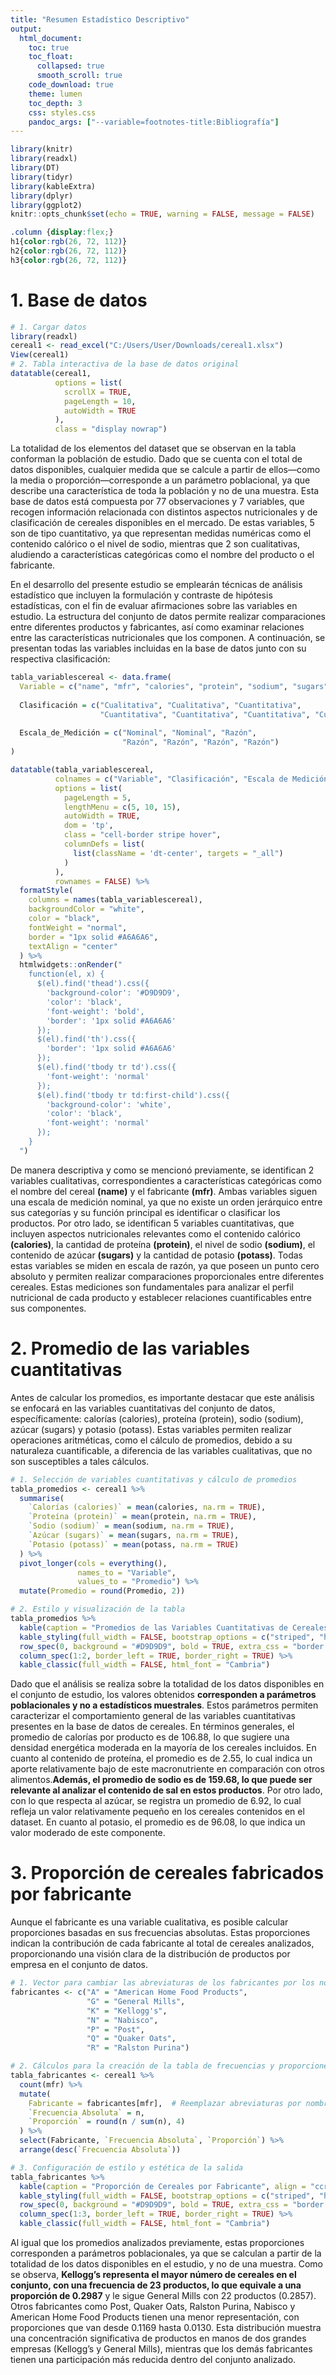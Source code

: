```yaml
---
title: "Resumen Estadístico Descriptivo"
output:
  html_document:
    toc: true
    toc_float:
      collapsed: true
      smooth_scroll: true
    code_download: true
    theme: lumen 
    toc_depth: 3 
    css: styles.css
    pandoc_args: ["--variable=footnotes-title:Bibliografía"]
---
```

```r
library(knitr)
library(readxl)
library(DT)
library(tidyr)
library(kableExtra)
library(dplyr)
library(ggplot2)
knitr::opts_chunk$set(echo = TRUE, warning = FALSE, message = FALSE)
```
```css
.column {display:flex;}
h1{color:rgb(26, 72, 112)}
h2{color:rgb(26, 72, 112)}
h3{color:rgb(26, 72, 112)}
```

# 1. Base de datos

```r
# 1. Cargar datos
library(readxl)
cereal1 <- read_excel("C:/Users/User/Downloads/cereal1.xlsx")
View(cereal1)
# 2. Tabla interactiva de la base de datos original
datatable(cereal1, 
          options = list(
            scrollX = TRUE,  
            pageLength = 10,  
            autoWidth = TRUE
          ), 
          class = "display nowrap")
```

La totalidad de los elementos del dataset que se observan en la tabla conforman la población de estudio. Dado que se cuenta con el total de datos disponibles, cualquier medida que se calcule a partir de ellos—como la media o proporción—corresponde a un parámetro poblacional, ya que describe una característica de toda la población y no de una muestra. Esta base de datos está compuesta por 77 observaciones y 7 variables, que recogen información relacionada con distintos aspectos nutricionales y de clasificación de cereales disponibles en el mercado. De estas variables, 5 son de tipo cuantitativo, ya que representan medidas numéricas como el contenido calórico o el nivel de sodio, mientras que 2 son cualitativas, aludiendo a características categóricas como el nombre del producto o el fabricante.

En el desarrollo del presente estudio se emplearán técnicas de análisis estadístico que incluyen la formulación y contraste de hipótesis estadísticas, con el fin de evaluar afirmaciones sobre las variables en estudio. La estructura del conjunto de datos permite realizar comparaciones entre diferentes productos y fabricantes, así como examinar relaciones entre las características nutricionales que los componen. A continuación, se presentan todas las variables incluidas en la base de datos junto con su respectiva clasificación:

```r
tabla_variablescereal <- data.frame(
  Variable = c("name", "mfr", "calories", "protein", "sodium", "sugars", "potass"),
  
  Clasificación = c("Cualitativa", "Cualitativa", "Cuantitativa", 
                    "Cuantitativa", "Cuantitativa", "Cuantitativa", "Cuantitativa"),
  
  Escala_de_Medición = c("Nominal", "Nominal", "Razón", 
                         "Razón", "Razón", "Razón", "Razón")
)

datatable(tabla_variablescereal, 
          colnames = c("Variable", "Clasificación", "Escala de Medición"),  
          options = list(
            pageLength = 5,  
            lengthMenu = c(5, 10, 15),  
            autoWidth = TRUE,  
            dom = 'tp',  
            class = "cell-border stripe hover",  
            columnDefs = list(
              list(className = 'dt-center', targets = "_all")  
            )
          ), 
          rownames = FALSE) %>%  
  formatStyle(
    columns = names(tabla_variablescereal),  
    backgroundColor = "white",  
    color = "black",  
    fontWeight = "normal",  
    border = "1px solid #A6A6A6",  
    textAlign = "center"
  ) %>%
  htmlwidgets::onRender("
    function(el, x) {
      $(el).find('thead').css({
        'background-color': '#D9D9D9',  
        'color': 'black',  
        'font-weight': 'bold',  
        'border': '1px solid #A6A6A6'  
      });
      $(el).find('th').css({
        'border': '1px solid #A6A6A6'  
      });
      $(el).find('tbody tr td').css({
        'font-weight': 'normal'  
      });
      $(el).find('tbody tr td:first-child').css({
        'background-color': 'white',  
        'color': 'black',  
        'font-weight': 'normal'  
      });
    }
  ")
```

De manera descriptiva y como se mencionó previamente, se identifican 2 variables cualitativas, correspondientes a características categóricas como el nombre del cereal **(name)** y el fabricante **(mfr)**. Ambas variables siguen una escala de medición nominal, ya que no existe un orden jerárquico entre sus categorías y su función principal es identificar o clasificar los productos. Por otro lado, se identifican 5 variables cuantitativas, que incluyen aspectos nutricionales relevantes como el contenido calórico **(calories)**, la cantidad de proteína **(protein)**, el nivel de sodio **(sodium)**, el contenido de azúcar **(sugars)** y la cantidad de potasio **(potass)**. Todas estas variables se miden en escala de razón, ya que poseen un punto cero absoluto y permiten realizar comparaciones proporcionales entre diferentes cereales. Estas mediciones son fundamentales para analizar el perfil nutricional de cada producto y establecer relaciones cuantificables entre sus componentes.

# 2. Promedio de las variables cuantitativas 

Antes de calcular los promedios, es importante destacar que este análisis se enfocará en las variables cuantitativas del conjunto de datos, específicamente: calorías (calories), proteína (protein), sodio (sodium), azúcar (sugars) y potasio (potass). Estas variables permiten realizar operaciones aritméticas, como el cálculo de promedios, debido a su naturaleza cuantificable, a diferencia de las variables cualitativas, que no son susceptibles a tales cálculos.

```r
# 1. Selección de variables cuantitativas y cálculo de promedios
tabla_promedios <- cereal1 %>%
  summarise(
    `Calorías (calories)` = mean(calories, na.rm = TRUE),
    `Proteína (protein)` = mean(protein, na.rm = TRUE),
    `Sodio (sodium)` = mean(sodium, na.rm = TRUE),
    `Azúcar (sugars)` = mean(sugars, na.rm = TRUE),
    `Potasio (potass)` = mean(potass, na.rm = TRUE)
  ) %>%
  pivot_longer(cols = everything(),
               names_to = "Variable",
               values_to = "Promedio") %>%
  mutate(Promedio = round(Promedio, 2))

# 2. Estilo y visualización de la tabla
tabla_promedios %>%
  kable(caption = "Promedios de las Variables Cuantitativas de Cereales", align = "cc") %>%
  kable_styling(full_width = FALSE, bootstrap_options = c("striped", "hover", "condensed")) %>%
  row_spec(0, background = "#D9D9D9", bold = TRUE, extra_css = "border: 1px solid black !important;") %>%
  column_spec(1:2, border_left = TRUE, border_right = TRUE) %>%
  kable_classic(full_width = FALSE, html_font = "Cambria")
```

Dado que el análisis se realiza sobre la totalidad de los datos disponibles en el conjunto de estudio, los valores obtenidos **corresponden a parámetros poblacionales y no a estadísticos muestrales**. Estos parámetros permiten caracterizar el comportamiento general de las variables cuantitativas presentes en la base de datos de cereales. En términos generales, el promedio de calorías por producto es de 106.88, lo que sugiere una densidad energética moderada en la mayoría de los cereales incluidos. En cuanto al contenido de proteína, el promedio es de 2.55, lo cual indica un aporte relativamente bajo de este macronutriente en comparación con otros alimentos.**Además, el promedio de sodio es de 159.68, lo que puede ser relevante al analizar el contenido de sal en estos productos**. Por otro lado, con lo que respecta al azúcar, se registra un promedio de 6.92, lo cual refleja un valor relativamente pequeño en los cereales contenidos en el dataset. En cuanto al potasio, el promedio es de 96.08, lo que indica un valor moderado de este componente. 

# 3. Proporción de cereales fabricados por fabricante 

Aunque el fabricante es una variable cualitativa, es posible calcular proporciones basadas en sus frecuencias absolutas. Estas proporciones indican la contribución de cada fabricante al total de cereales analizados, proporcionando una visión clara de la distribución de productos por empresa en el conjunto de datos.

```r
# 1. Vector para cambiar las abreviaturas de los fabricantes por los nombres originales 
fabricantes <- c("A" = "American Home Food Products",
                 "G" = "General Mills",
                 "K" = "Kellogg's",
                 "N" = "Nabisco",
                 "P" = "Post",
                 "Q" = "Quaker Oats",
                 "R" = "Ralston Purina")

# 2. Cálculos para la creación de la tabla de frecuencias y proporciones
tabla_fabricantes <- cereal1 %>%
  count(mfr) %>%
  mutate(
    Fabricante = fabricantes[mfr],  # Reemplazar abreviaturas por nombres completos
    `Frecuencia Absoluta` = n,
    `Proporción` = round(n / sum(n), 4)
  ) %>%
  select(Fabricante, `Frecuencia Absoluta`, `Proporción`) %>%
  arrange(desc(`Frecuencia Absoluta`))

# 3. Configuración de estilo y estética de la salida
tabla_fabricantes %>%
  kable(caption = "Proporción de Cereales por Fabricante", align = "ccr") %>%
  kable_styling(full_width = FALSE, bootstrap_options = c("striped", "hover", "condensed")) %>%
  row_spec(0, background = "#D9D9D9", bold = TRUE, extra_css = "border: 1px solid black !important;") %>%
  column_spec(1:3, border_left = TRUE, border_right = TRUE) %>%
  kable_classic(full_width = FALSE, html_font = "Cambria")
```

Al igual que los promedios analizados previamente, estas proporciones corresponden a parámetros poblacionales, ya que se calculan a partir de la totalidad de los datos disponibles en el estudio, y no de una muestra. Como se observa, **Kellogg’s representa el mayor número de cereales en el conjunto, con una frecuencia de 23 productos, lo que equivale a una proporción de 0.2987** y le sigue General Mills con 22 productos (0.2857). Otros fabricantes como Post, Quaker Oats, Ralston Purina, Nabisco y American Home Food Products tienen una menor representación, con proporciones que van desde 0.1169 hasta 0.0130. Esta distribución muestra una concentración significativa de productos en manos de dos grandes empresas (Kellogg’s y General Mills), mientras que los demás fabricantes tienen una participación más reducida dentro del conjunto analizado.
